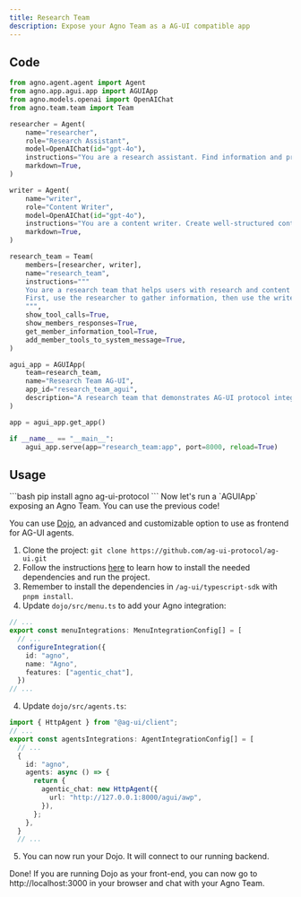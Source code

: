 ```yaml
---
title: Research Team
description: Expose your Agno Team as a AG-UI compatible app
---
```


## Code

```python cookbook/apps/agui/research_team.py
from agno.agent.agent import Agent
from agno.app.agui.app import AGUIApp
from agno.models.openai import OpenAIChat
from agno.team.team import Team

researcher = Agent(
    name="researcher",
    role="Research Assistant",
    model=OpenAIChat(id="gpt-4o"),
    instructions="You are a research assistant. Find information and provide detailed analysis.",
    markdown=True,
)

writer = Agent(
    name="writer",
    role="Content Writer",
    model=OpenAIChat(id="gpt-4o"),
    instructions="You are a content writer. Create well-structured content based on research.",
    markdown=True,
)

research_team = Team(
    members=[researcher, writer],
    name="research_team",
    instructions="""
    You are a research team that helps users with research and content creation.
    First, use the researcher to gather information, then use the writer to create content.
    """,
    show_tool_calls=True,
    show_members_responses=True,
    get_member_information_tool=True,
    add_member_tools_to_system_message=True,
)

agui_app = AGUIApp(
    team=research_team,
    name="Research Team AG-UI",
    app_id="research_team_agui",
    description="A research team that demonstrates AG-UI protocol integration.",
)

app = agui_app.get_app()

if __name__ == "__main__":
    agui_app.serve(app="research_team:app", port=8000, reload=True)
```

## Usage

<Steps>
  <Step title="Install the backend dependencies">
    ```bash
    pip install agno ag-ui-protocol
    ```
  </Step>

  <Step title="Run the backend">
    Now let's run a `AGUIApp` exposing an Agno Team. You can use the previous code!
  </Step>

  <Step title="Run the frontend">


You can use [Dojo](https://github.com/ag-ui-protocol/ag-ui/tree/main/typescript-sdk/apps/dojo), an advanced and customizable option to use as frontend for AG-UI agents.

1. Clone the project: `git clone https://github.com/ag-ui-protocol/ag-ui.git`
2. Follow the instructions [here](https://github.com/ag-ui-protocol/ag-ui/tree/main/typescript-sdk/apps/dojo) to learn how to install the needed dependencies and run the project.
3. Remember to install the dependencies in `/ag-ui/typescript-sdk` with `pnpm install`.
3. Update `dojo/src/menu.ts` to add your Agno integration:
```ts
// ...
export const menuIntegrations: MenuIntegrationConfig[] = [
  // ...
  configureIntegration({
    id: "agno",
    name: "Agno",
    features: ["agentic_chat"],
  })
// ...
```
4. Update `dojo/src/agents.ts`:
```ts
import { HttpAgent } from "@ag-ui/client";
// ...
export const agentsIntegrations: AgentIntegrationConfig[] = [
  // ...
  {
    id: "agno",
    agents: async () => {
      return {
        agentic_chat: new HttpAgent({
          url: "http://127.0.0.1:8000/agui/awp",
        }),
      };
    },
  }
  // ...
```
5. You can now run your Dojo. It will connect to our running backend.
</Step>

<Step title="Chat with your Agno Team">

Done! If you are running Dojo as your front-end, you can now go to http://localhost:3000 in your browser and chat with your Agno Team.
</Step>
</Steps>